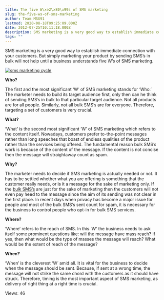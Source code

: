 ```yaml
---
title: The five W\xe2\x80\x99s of SMS marketing
slug: the-five-ws-of-sms-marketing
author: Team MSG91
lastmod: 2020-08-18T09:25:09.000Z
date: 2012-07-25T10:11:18.000Z
description: SMS marketing is a very good way to establish immediate connection with your customers. But simply marketing your product by sending SMS’s in bulk will not help until a business understands five W’s of SMS marketing.
tags: ""
---
```


SMS marketing is a very good way to establish immediate connection with your customers. But simply marketing your product by sending SMS’s in bulk will not help until a business understands five W’s of SMS marketing.


[![sms marketing cycle](https://images-msg91.s3.ap-south-1.amazonaws.com/content/images/wordpress/2012/07/cycle12-300x255.png "cycle1")](https://images-msg91.s3.ap-south-1.amazonaws.com/content/images/wordpress/2012/07/cycle12.png)


**Who?** 


The first and the most significant ‘W’ of SMS marketing stands for ‘Who.’ The marketer needs to build its target audience first, only then can he think of sending SMS’s in bulk to that particular target audience. Not all products are for all people. Similarly, not all bulk SMS’s are for everyone. Therefore, targeting a set of customers is very crucial.


**What?**


‘What’ is the second most significant ‘W’ of SMS marketing which refers to the content itself. Nowadays, customers prefer to-the-point messages rather than long speeches that boast of endless qualities of the product rather than the services being offered. The fundamental reason bulk SMS’s work is because of the content of the message. If the content is not concise then the message will straightaway count as spam.


**Why?**


The marketer needs to decide if SMS marketing is actually needed or not. It has to be settled whether what you are offering is something that the customer really needs, or is it a message for the sake of marketing only. If the [bulk SMS’s](https://msg91.com) are just for the sake of marketing then the customers will not even pay heed to the message since the aim of its sending was not clear in the first place. In recent days when privacy has become a major issue for people and most of the bulk SMS’s sent count for spam, it is necessary for the business to control people who opt-in for bulk SMS services.


**Where?**


‘Where’ refers to the reach of SMS. In this ‘W’ the business needs to ask itself some prominent questions like: will the message have mass reach? If yes, then what would be the type of masses the message will reach? What would be the extent of reach of the message?


**When?**


‘When’ is the cleverest ‘W’ amid all. It is vital for the business to decide when the message should be sent. Because, if sent at a wrong time, the message will not strike the same chord with the customers as it should have struck. Therefore, timing is the most important aspect of SMS marketing, as delivery of right thing at a right time is crucial.



 Views: 46




